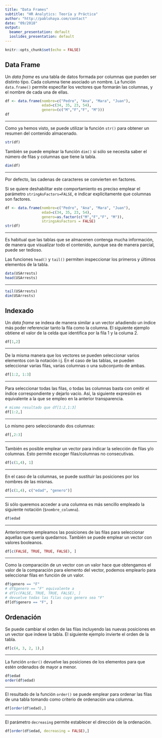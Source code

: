 ```yaml
---
title: "Data Frames"
subtitle: "HR Analytics: Teoría y Práctica"
author: "http://pablohaya.com/contact"
date: "09/2018"
output:
  beamer_presentation: default
  ioslides_presentation: default
---
```


```r
knitr::opts_chunk$set(echo = FALSE)
```

## Data Frame

Un _data frame_ es una tabla de datos formada por columnas que pueden ser distinto tipo. Cada columna tiene asociado un nombre. La función `data.frame()` permite especifar los vectores que formarán las columnas, y el nombre de cada una de ellas.

```r
df <- data.frame(nombre=c("Pedro", "Ana", "Mara", "Juan"),
                 edad=c(34, 35, 23, 54),
                 genero=(c("M","F","F", "M")))
df
```

---

Como ya hemos visto, se puede utilizar la función `str()` para obtener un resumen del contenido almacenado. 

```r
str(df)
```

También se puede emplear la función `dim()` si sólo se necesita saber el número de filas y columnas que tiene la tabla.

```r
dim(df)
```

---

Por defecto, las cadenas de caracteres se convierten en factores. 

Si se quiere deshabilitar este comportamiento es preciso emplear el parámetro `stringAsFactors=FALSE`, e indicar explícitamente que columnas son factores.

```r
df <- data.frame(nombre=c("Pedro", "Ana", "Mara", "Juan"),
                 edad=c(34, 35, 23, 54),
                 genero=as.factor(c("M","F","F", "M")),
                 stringsAsFactors = FALSE)
str(df)
```

---

Es habitual que las tablas que se almacenen contenga mucha información, de manera que visualizar todo el contenido, aunque sea de manera parcial, puede ser tedioso. 

Las funciones `head()` y `tail()` permiten inspeccionar los primeros y últimos elementos de la tabla.

```r
data(USArrests)
head(USArrests)
```

---

```r
tail(USArrests)
dim(USArrests)
```

## Indexado

Un _data frame_ se indexa de manera similar a un vector añadiendo un índice más poder referenciar tanto la fila como la columna. El siguiente ejemplo obtiene el valor de la celda que identifica por la fila 1 y la columa 2.

```r
df[1,2]
```

---

De la misma manera que los vectores se pueden seleccionar varios elementos con la notación i:j. En el caso de las tablas, se pueden seleccionar varias filas, varias columnas o una subconjunto de ambas.

```r
df[1:2, 1:3]
```

---

Para seleccionar todas las filas, o todas las columnas basta con omitir el índice correspondiente y dejarlo vacío. Así, la siguiente expresión es equivalente a la que se empleo en la anterior transparencia.

```r
# mismo resultado que df[1:2,1:3] 
df[1:2,]
```

---

Lo mismo pero seleccionando dos columnas:

```r
df[,2:3]
```

---

También es posible emplear un vector para indicar la selección de filas y/o columnas. Esto permite escoger filas/columnas no consecutivas. 

```r
df[c(1,4), 1]
```

---

En el caso de la columnas, se puede sustituir las posiciones por los nombres de las mismas.

```r
df[c(1,4), c("edad", "genero")]
```

---

Si sólo queremos acceder a una columna es más sencillo empleado la siguiente notación (`$nombre_columna`).

```r
df$edad
```

---

Anteriormente empleamos las posiciones de las filas para seleccionar aquellas que quería quedarnos. También se puede emplear un vector con valores booleanos.

```r
df[c(FALSE, TRUE, TRUE, FALSE), ]
```

---

Como la comparación de un vector con un valor hace que obtengamos el valor de la comparación para elemento del vector, podemos emplearlo para seleccionar filas en función de un valor. 

```r
df$genero == "F"
# df$genero == "F" equivalente a 
# df[c(FALSE, TRUE, TRUE, FALSE), ]
# devuelve todas las filas cuyo genero sea "F"
df[df$genero == "F", ]
```

## Ordenación

Se puede cambiar el orden de las filas incluyendo las nuevas posiciones en un vector que indexe la tabla. El siguiente ejemplo invierte el orden de la tabla.

```r
df[c(4, 3, 2, 1),]
```

---

La función `order()` devuelve las posiciones de los elementos para que estén ordenados de mayor a menor.

```r
df$edad
order(df$edad)
```

---

El resultado de la función `order()` se puede emplear para ordenar las filas de una tabla tomando como criterio de ordenación una columna.

```r
df[order(df$edad),]
```

---
El parámetro `decreasing` permite establecer el dirección de la ordenación.

```r
df[order(df$edad, decreasing = FALSE),]
```
